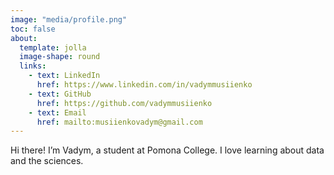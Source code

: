 ```yaml
---
image: "media/profile.png"
toc: false
about: 
  template: jolla
  image-shape: round
  links:
    - text: LinkedIn
      href: https://www.linkedin.com/in/vadymmusiienko
    - text: GitHub
      href: https://github.com/vadymmusiienko
    - text: Email
      href: mailto:musiienkovadym@gmail.com
---
```

Hi there! I'm Vadym, a student at Pomona College. I love learning about data and the sciences. 
